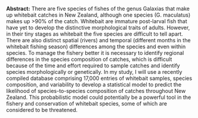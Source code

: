 <span>**Abstract:**</span> There are five species of fishes of the genus Galaxias that make up whitebait catches in New Zealand, although one species (G. maculatus) makes up &gt;90% of the catch. Whitebait are immature post-larval fish that have yet to develop the distinctive morphological traits of adults. However, in their tiny stages as whitebait the five species are difficult to tell apart. There are also distinct spatial (rivers) and temporal (different months in the whitebait fishing season) differences among the species and even within species. To manage the fishery better it is necessary to identify regional differences in the species composition of catches, which is difficult because of the time and effort required to sample catches and identify species morphologically or genetically. In my study, I will use a recently compiled database comprising 17,000 entries of whitebait samples, species composition, and variability to develop a statistical model to predict the likelihood of species-to-species composition of catches throughout New Zealand. This probabilistic model could potentially be a powerful tool in the fishery and conservation of whitebait species, some of which are considered to be threatened. 
